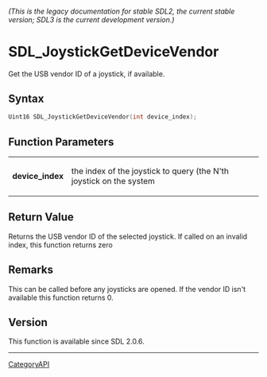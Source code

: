 ====== (This is the legacy documentation for stable SDL2, the current stable version; SDL3 is the current development version.) ======
= SDL_JoystickGetDeviceVendor =

Get the USB vendor ID of a joystick, if available.

== Syntax ==

<syntaxhighlight lang='c'>
Uint16 SDL_JoystickGetDeviceVendor(int device_index);
</syntaxhighlight>

== Function Parameters ==

{|
|'''device_index'''
|the index of the joystick to query (the N'th joystick on the system
|}

== Return Value ==

Returns the USB vendor ID of the selected joystick. If called on an invalid
index, this function returns zero

== Remarks ==

This can be called before any joysticks are opened. If the vendor ID isn't
available this function returns 0.

== Version ==

This function is available since SDL 2.0.6.

----
[[CategoryAPI]]


